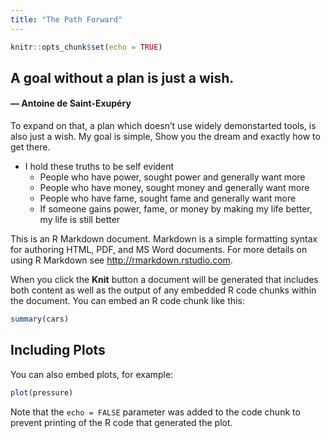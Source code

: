 ```yaml
---
title: "The Path Forward"
---
```

<style>
.main-container {
    margin-left: 0;
    margin-right: 0;
}
</style>

```r
knitr::opts_chunk$set(echo = TRUE)
```

## A goal without a plan is just a wish.
####    ― Antoine de Saint-Exupéry

To expand on that, a plan which doesn't use widely demonstarted tools, is also just a wish.
My goal is simple, Show you the dream and exactly how to get there. 

* I hold these truths to be self evident
    + People who have power, sought power and generally want more
    + People who have money, sought money and generally want more
    + People who have fame, sought fame and generally want more
    + If someone gains power, fame, or money by making my life better, my life is still better


This is an R Markdown document. Markdown is a simple formatting syntax for authoring HTML, PDF, and MS Word documents. For more details on using R Markdown see <http://rmarkdown.rstudio.com>.

When you click the **Knit** button a document will be generated that includes both content as well as the output of any embedded R code chunks within the document. You can embed an R code chunk like this:

```r
summary(cars)
```

## Including Plots

You can also embed plots, for example:

```r
plot(pressure)
```

Note that the `echo = FALSE` parameter was added to the code chunk to prevent printing of the R code that generated the plot.
